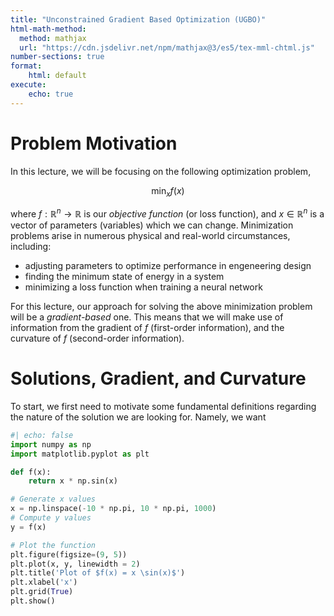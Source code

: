 ```yaml
---
title: "Unconstrained Gradient Based Optimization (UGBO)"
html-math-method:
  method: mathjax
  url: "https://cdn.jsdelivr.net/npm/mathjax@3/es5/tex-mml-chtml.js"
number-sections: true
format: 
    html: default
execute:
    echo: true
---
```


# Problem Motivation 
In this lecture, we will be focusing on the following optimization problem,

$$\min_x f(x)$$

where $f: \mathbb{R}^n \to \mathbb{R}$ is our *objective function* (or loss function), and $x\in\mathbb{R}^n$ is a vector of parameters (variables) which we can change. Minimization problems arise in numerous physical and real-world circumstances, including:

* adjusting parameters to optimize performance in engeneering design
* finding the minimum state of energy in a system
* minimizing a loss function when training a neural network

For this lecture, our approach for solving the above minimization problem will be a *gradient-based* one. This means that we will make use of information from the gradient of $f$ (first-order information), and the curvature of $f$ (second-order information).

# Solutions, Gradient, and Curvature
To start, we first need to motivate some fundamental definitions regarding the nature of the solution we are looking for. Namely, we want



```python
#| echo: false
import numpy as np
import matplotlib.pyplot as plt

def f(x):
    return x * np.sin(x)

# Generate x values
x = np.linspace(-10 * np.pi, 10 * np.pi, 1000)
# Compute y values
y = f(x)

# Plot the function
plt.figure(figsize=(9, 5))
plt.plot(x, y, linewidth = 2)
plt.title('Plot of $f(x) = x \sin(x)$')
plt.xlabel('x')
plt.grid(True)
plt.show()
```


